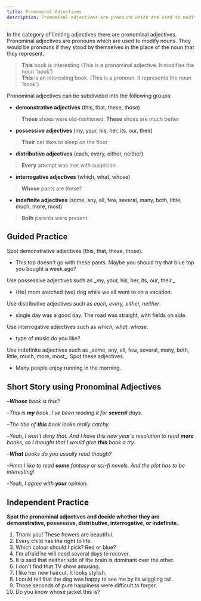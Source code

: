 ```yaml
---
title: Pronominal Adjectives
description: Pronominal adjectives are pronouns which are used to modify nouns. They would be pronouns if they stood by themselves in the place of the noun that they represent.
---
```


In the category of limiting adjectives there are pronominal adjectives. Pronominal adjectives are pronouns which are used to modify nouns. They would be pronouns if they stood by themselves in the place of the noun that they represent.

> **This** book is interesting (This is a pronominal adjective. It modifies the noun 'book')  
> **This** is an interesting book. (This is a pronoun. It represents the noun 'book')

Pronominal adjectives can be subdivided into the following groups:

- **demonstrative adjectives** (this, that, these, those)

> **Those** shoes were old-fashioned. **These** shoes are much better

- **possessive adjectives** (my, your, his, her, its, our, their)

> **Their** cat likes to sleep on the floor

- **distributive adjectives** (each, every, either, neither)

> **Every** attempt was met with suspicion

- **interrogative adjectives** (which, what, whose)

> **Whose** pants are these?

- **indefinite adjectives** (some, any, all, few, several, many, both, little, much, more, most)

> **Both** parents were present

## Guided Practice

<Callout mt={8}>Spot demonstrative adjectives (this, that, these, those).</Callout>

- This top doesn't go with these pants. Maybe you should try that blue top you bought a week ago? <Tooltip content="This top, these pants, that blue top" />

<Callout>
  Use possessive adjectives such as _my, your, his, her, its, our, their._
</Callout>

- (He) <Blank /> mom watched (we) <Blank /> dog while we all went to on a vacation. <Tooltip content="His, our" />

<Callout>Use distributive adjectives such as _each, every, either, neither_.</Callout>

- <Blank /> single day was a good day. The road was straight, with fields on <Blank />
  side. <Tooltip content="Every, either" />

<Callout>Use interrogative adjectives such as _which, what, whose_.</Callout>

- <Blank /> type of music do you like? <Tooltip content="What" />

<Callout>
  Use indefinite adjectives such as _some, any, all, few, several, many, both, little,
  much, more, most_. Spot these adjectives.
</Callout>

- Many people enjoy running in the morning. <Tooltip content="many" />

## Short Story using Pronominal Adjectives

–_**Whose** book is this?_

–_This is **my** book. I've been reading it for **several** days._

–_The title of **this** book looks really catchy._

–_Yeah, I won't deny that. And I have this new year's resolution to read **more** books, so I thought that I would give **this** book a try._

–_**What** books do you usually read though?_

-_Hmm I like to read **some** fantasy or sci-fi novels. And the plot has to be interesting!_

-_Yeah, I agree with **your** opinion._

## Independent Practice

**Spot the pronominal adjectives and decide whether they are demonstrative, possessive, distributive, interrogative, or indefinite.**

1. Thank you! These flowers are beautiful. <Tooltip content="These (demonstrative)" />
2. Every child has the right to life. <Tooltip content="Every (distributive)" />
3. Which colour should I pick? Red or blue? <Tooltip content="Which (interrogative)" />
4. I'm afraid he will need several days to recover. <Tooltip content="several (indefinite)" />
5. It is said that neither side of the brain is dominant over the other. <Tooltip content="neither (distributive)" />
6. I don't find that TV show amusing. <Tooltip content="that (demonstrative)" />
7. I like her new haircut. It looks stylish. <Tooltip content="her (possessive)" />
8. I could tell that the dog was happy to see me by its wiggling tail. <Tooltip content="its (possessive)" />
9. Those seconds of pure happiness were difficult to forger. <Tooltip content="Those (demonstrative)" />
10. Do you know whose jacket this is? <Tooltip content="Whose (interrogative)" />
